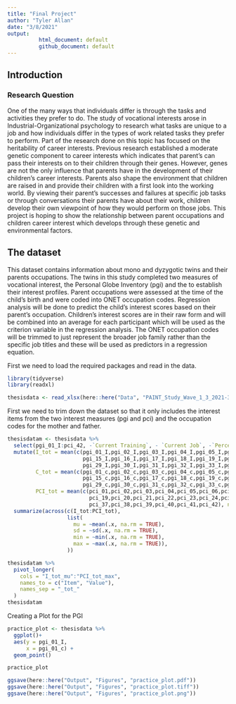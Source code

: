```yaml
---
title: "Final Project"
author: "Tyler Allan"
date: "3/8/2021"
output: 
          html_document: default
          github_document: default
---
```


## Introduction

### Research Question

One of the many ways that individuals differ is through the tasks and activities they prefer to do. The study of vocational interests arose in Industrial-Organizational psychology to research what tasks are unique to a job and how individuals differ in the types of work related tasks they prefer to perform. Part of the research done on this topic has focused on the heritability of career interests. Previous research established a moderate genetic component to career interests which indicates that parent's can pass their interests on to their children through their genes. However, genes are not the only influence that parents have in the development of their children's career interests. Parents also shape the environment that children are raised in and provide their children with a first look into the working world. By viewing their parent's successes and failures at specific job tasks or through conversations their parents have about their work, children develop their own viewpoint of how they would perform on those jobs. This project is hoping to show the relationship between parent occupations and children career interest which develops through these genetic and environmental factors. 

## The dataset

This dataset contains information about mono and dyzygotic twins and their parents occupations. The twins in this study completed two measures of vocational interest, the Personal Globe Inventory (pgi) and the   to establish their interest profiles. Parent occupations were assessed at the time of the child's birth and were coded into ONET occupation codes. Regression analysis will be done to predict the child's interest scores based on their parent's occupation. Children's interest scores are in their raw form and will be combined into an average for each participant which will be used as the criterion variable in the regression analysis. The ONET occupation codes will be trimmed to just represent the broader job family rather than the specific job titles and these will be used as predictors in a regression equation. 

First we need to load the required packages and read in the data.

```r
library(tidyverse)
library(readxl)

thesisdata <- read_xlsx(here::here("Data", "PAINT_Study_Wave_1_3_2021-3-8.xlsx"))
```


First we need to trim down the dataset so that it only includes the interest items from the two interest measures (pgi and pci) and the occupation codes for the mother and father.
```r
thesisdatam <- thesisdata %>% 
  select(pgi_01_I:pci_42, -`Current Training`, - `Current Job`, -`Percentage Independent`) %>% 
  mutate(I_tot = mean(c(pgi_01_I,pgi_02_I,pgi_03_I,pgi_04_I,pgi_05_I,pgi_06_I,pgi_07_I,pgi_08_I,pgi_09_I,pgi_10_I,pgi_11_I,pgi_12_I,pgi_13_I,pgi_14_I,
                        pgi_15_I,pgi_16_I,pgi_17_I,pgi_18_I,pgi_19_I,pgi_20_I,pgi_21_I,pgi_22_I,pgi_23_I,pgi_24_I,pgi_25_I,pgi_26_I,pgi_27_I,pgi_28_I,
                        pgi_29_I,pgi_30_I,pgi_31_I,pgi_32_I,pgi_33_I,pgi_34_I,pgi_35_I,pgi_36_I,pgi_37_I,pgi_38_I,pgi_39_I,pgi_40_I), na.rm = TRUE),
         C_tot = mean(c(pgi_01_c,pgi_02_c,pgi_03_c,pgi_04_c,pgi_05_c,pgi_06_c,pgi_07_c,pgi_08_c,pgi_09_c,pgi_10_c,pgi_11_c,pgi_12_c,pgi_13_c,pgi_14_c,
                        pgi_15_c,pgi_16_c,pgi_17_c,pgi_18_c,pgi_19_c,pgi_20_c,pgi_21_c,pgi_22_c,pgi_23_c,pgi_24_c,pgi_25_c,pgi_26_c,pgi_27_c,pgi_28_c,
                        pgi_29_c,pgi_30_c,pgi_31_c,pgi_32_c,pgi_33_c,pgi_34_c,pgi_35_c,pgi_36_c,pgi_37_c,pgi_38_c,pgi_39_c,pgi_40_c), na.rm = TRUE),
         PCI_tot = mean(c(pci_01,pci_02,pci_03,pci_04,pci_05,pci_06,pci_07,pci_08,pci_09,pci_10,pci_11,pci_12,pci_13,pci_14,pci_15,pci_16,pci_17,pci_18,
                          pci_19,pci_20,pci_21,pci_22,pci_23,pci_24,pci_25,pci_26,pci_27,pci_28,pci_29,pci_30,pci_31,pci_32,pci_33,pci_34,pci_35,pci_36,
                          pci_37,pci_38,pci_39,pci_40,pci_41,pci_42), na.rm = TRUE)) %>% 
  summarize(across(c(I_tot:PCI_tot),
                   list(
                     mu = ~mean(.x, na.rm = TRUE),
                     sd = ~sd(.x, na.rm = TRUE),
                     min = ~min(.x, na.rm = TRUE),
                     max = ~max(.x, na.rm = TRUE)),
                   ))

thesisdatam %>% 
  pivot_longer(
    cols = "I_tot_mu":"PCI_tot_max",
    names_to = c("Item", "Value"),
    names_sep = "_tot_"
  )
thesisdatam

```


Creating a Plot for the PGI
```r
practice_plot <- thesisdata %>% 
  ggplot()+
  aes(y = pgi_01_I,
      x = pgi_01_c) +
  geom_point()

practice_plot

ggsave(here::here("Output", "Figures", "practice_plot.pdf"))
ggsave(here::here("Output", "Figures", "practice_plot.tiff"))
ggsave(here::here("Output", "Figures", "practice_plot.png"))
```